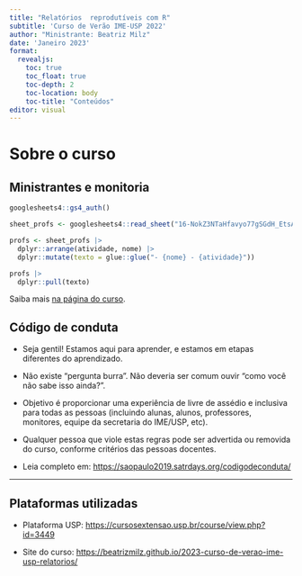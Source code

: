 ```yaml
---
title: "Relatórios  reprodutíveis com R"
subtitle: 'Curso de Verão IME-USP 2022' 
author: "Ministrante: Beatriz Milz"
date: 'Janeiro 2023'
format: 
  revealjs:
    toc: true
    toc_float: true
    toc-depth: 2
    toc-location: body
    toc-title: "Conteúdos"
editor: visual
---
```




# Sobre o curso


## Ministrantes e monitoria

```r
googlesheets4::gs4_auth()

sheet_profs <- googlesheets4::read_sheet("16-NokZ3NTaHfavyo77gSGdH_EtsAaeaCZWNBe9JfPMA", sheet = "info-profs")

profs <- sheet_profs |> 
  dplyr::arrange(atividade, nome) |> 
  dplyr::mutate(texto = glue::glue("- {nome} - {atividade}"))

profs |>
  dplyr::pull(texto)

```

Saiba mais [na página do curso](https://beatrizmilz.github.io/2023-curso-de-verao-ime-usp-relatorios/profs.html).

## Código de conduta

- Seja gentil! Estamos aqui para aprender, e estamos em etapas diferentes do aprendizado.

- Não existe "pergunta burra". Não deveria ser comum ouvir "como você não sabe isso ainda?". 

-  Objetivo é proporcionar uma experiência de livre de assédio e inclusiva para todas as pessoas (incluindo alunas, alunos, professores, monitores, equipe da secretaria do IME/USP, etc).

- Qualquer pessoa que viole estas regras pode ser advertida ou removida do curso, conforme critérios das pessoas docentes. 

- Leia completo em: <https://saopaulo2019.satrdays.org/codigodeconduta/> 


---

## Plataformas utilizadas


- Plataforma USP: <https://cursosextensao.usp.br/course/view.php?id=3449>


- Site do curso: <https://beatrizmilz.github.io/2023-curso-de-verao-ime-usp-relatorios/>
